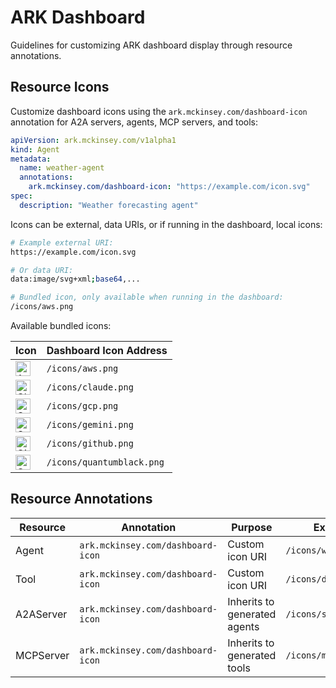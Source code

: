 # ARK Dashboard

Guidelines for customizing ARK dashboard display through resource annotations.

## Resource Icons

Customize dashboard icons using the `ark.mckinsey.com/dashboard-icon` annotation for A2A servers, agents, MCP servers, and tools:

```yaml
apiVersion: ark.mckinsey.com/v1alpha1
kind: Agent
metadata:
  name: weather-agent
  annotations:
    ark.mckinsey.com/dashboard-icon: "https://example.com/icon.svg"
spec:
  description: "Weather forecasting agent"
```

Icons can be external, data URIs, or if running in the dashboard, local icons:

```bash
# Example external URI:
https://example.com/icon.svg

# Or data URI:
data:image/svg+xml;base64,...

# Bundled icon, only available when running in the dashboard:
/icons/aws.png
```

Available bundled icons:

| Icon | Dashboard Icon Address |
|------|----------------------|
| <img src="https://raw.githubusercontent.com/mckinsey/agents-at-scale-ark/main/services/ark-dashboard/ark-dashboard/public/icons/aws.png" width="24" height="24" alt="AWS" /> | `/icons/aws.png` |
| <img src="https://raw.githubusercontent.com/mckinsey/agents-at-scale-ark/main/services/ark-dashboard/ark-dashboard/public/icons/claude.png" width="24" height="24" alt="Claude" /> | `/icons/claude.png` |
| <img src="https://raw.githubusercontent.com/mckinsey/agents-at-scale-ark/main/services/ark-dashboard/ark-dashboard/public/icons/gcp.png" width="24" height="24" alt="GCP" /> | `/icons/gcp.png` |
| <img src="https://raw.githubusercontent.com/mckinsey/agents-at-scale-ark/main/services/ark-dashboard/ark-dashboard/public/icons/gemini.png" width="24" height="24" alt="Gemini" /> | `/icons/gemini.png` |
| <img src="https://raw.githubusercontent.com/mckinsey/agents-at-scale-ark/main/services/ark-dashboard/ark-dashboard/public/icons/github.png" width="24" height="24" alt="GitHub" /> | `/icons/github.png` |
| <img src="https://raw.githubusercontent.com/mckinsey/agents-at-scale-ark/main/services/ark-dashboard/ark-dashboard/public/icons/quantumblack.png" width="24" height="24" alt="QuantumBlack" /> | `/icons/quantumblack.png` |

## Resource Annotations

| Resource | Annotation | Purpose | Example |
|----------|------------|---------|---------|
| Agent | `ark.mckinsey.com/dashboard-icon` | Custom icon URI | `/icons/weather.svg` |
| Tool | `ark.mckinsey.com/dashboard-icon` | Custom icon URI | `/icons/database.svg` |
| A2AServer | `ark.mckinsey.com/dashboard-icon` | Inherits to generated agents | `/icons/service.svg` |
| MCPServer | `ark.mckinsey.com/dashboard-icon` | Inherits to generated tools | `/icons/mcp.svg` |
